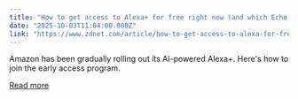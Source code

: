 ```yaml
---
title: "How to get access to Alexa+ for free right now (and which Echo devices support it)"
date: "2025-10-03T11:04:00.000Z"
link: "https://www.zdnet.com/article/how-to-get-access-to-alexa-for-free-right-now-and-which-echo-devices-support-it/"
---
```


Amazon has been gradually rolling out its AI-powered Alexa+. Here's how to join the early access program.

[Read more](https://www.zdnet.com/article/how-to-get-access-to-alexa-for-free-right-now-and-which-echo-devices-support-it/)
